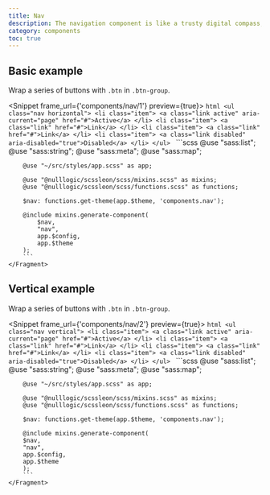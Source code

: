 ```yaml
---
title: Nav
description: The navigation component is like a trusty digital compass, guiding users through the labyrinth of a website. It's a key component in web development, serving as a navigational bar that provides easy access to different sections of a website. With a navigation component, users can quickly navigate through the site's content and find what they're looking for, without feeling like they're wandering through a digital maze.
category: components
toc: true
---
```



## Basic example

Wrap a series of buttons with `.btn` in `.btn-group`.

<Snippet frame_url={'components/nav/1'} preview={true}>
    <Fragment slot="html">
        ```html
        <ul class="nav horizontal">
            <li class="item">
                <a class="link active" aria-current="page" href="#">Active</a>
            </li>
            <li class="item">
                <a class="link" href="#">Link</a>
            </li>
            <li class="item">
                <a class="link" href="#">Link</a>
            </li>
            <li class="item">
                <a class="link disabled" aria-disabled="true">Disabled</a>
            </li>
        </ul>
        ```
    </Fragment>
    <Fragment slot="scss">
        ```scss
        @use "sass:list";
        @use "sass:string";
        @use "sass:meta";
        @use "sass:map";

        @use "~/src/styles/app.scss" as app;

        @use "@nulllogic/scssleon/scss/mixins.scss" as mixins;
        @use "@nulllogic/scssleon/scss/functions.scss" as functions;

        $nav: functions.get-theme(app.$theme, 'components.nav');

        @include mixins.generate-component(
            $nav,
            "nav",
            app.$config,
            app.$theme
        );
        ```
    </Fragment>
</Snippet>

## Vertical example

Wrap a series of buttons with `.btn` in `.btn-group`.

<Snippet frame_url={'components/nav/2'} preview={true}>
    <Fragment slot="html">
        ```html
        <ul class="nav vertical">
            <li class="item">
                <a class="link active" aria-current="page" href="#">Active</a>
            </li>
            <li class="item">
                <a class="link" href="#">Link</a>
            </li>
            <li class="item">
                <a class="link" href="#">Link</a>
            </li>
            <li class="item">
                <a class="link disabled" aria-disabled="true">Disabled</a>
            </li>
        </ul>
        ```
    </Fragment>
    <Fragment slot="scss">
        ```scss
        @use "sass:list";
        @use "sass:string";
        @use "sass:meta";
        @use "sass:map";

        @use "~/src/styles/app.scss" as app;

        @use "@nulllogic/scssleon/scss/mixins.scss" as mixins;
        @use "@nulllogic/scssleon/scss/functions.scss" as functions;

        $nav: functions.get-theme(app.$theme, 'components.nav');

        @include mixins.generate-component(
        $nav,
        "nav",
        app.$config,
        app.$theme
        );
        ```
    </Fragment>
</Snippet>
